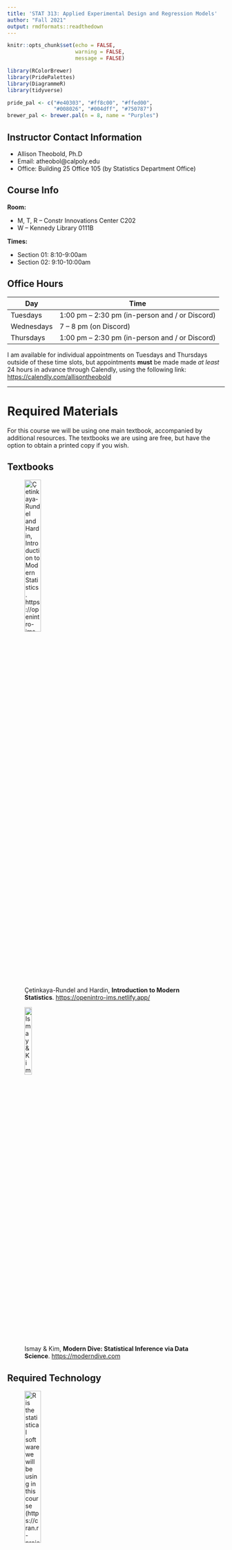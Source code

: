 ```yaml
---
title: 'STAT 313: Applied Experimental Design and Regression Models'
author: "Fall 2021"
output: rmdformats::readthedown
---
```


```r
knitr::opts_chunk$set(echo = FALSE,
                      warning = FALSE,
                      message = FALSE)

library(RColorBrewer)
library(PridePalettes)
library(DiagrammeR)
library(tidyverse)

pride_pal <- c("#e40303", "#ff8c00", "#ffed00",
               "#008026", "#004dff", "#750787")
brewer_pal <- brewer.pal(n = 8, name = "Purples")
```


## Instructor Contact Information

- Allison Theobold, Ph.D
-	Email: atheobol@calpoly.edu
-	Office: Building 25 Office 105 (by Statistics Department Office) 

## Course Info

**Room:** 

- M, T, R  -- Constr Innovations Center C202
- W -- Kennedy Library 0111B

**Times:** 

- Section 01: 8:10-9:00am
- Section 02: 9:10-10:00am


## Office Hours

Day        | Time
-----------|------------------
Tuesdays   | 1:00 pm – 2:30 pm (in-person and / or Discord)
Wednesdays | 7 – 8 pm (on Discord)
Thursdays  | 1:00 pm – 2:30 pm (in-person and / or Discord)

I am available for individual appointments on Tuesdays and Thursdays outside of
these time slots, but appointments __must__ be made made _at least_ 24 hours
in advance through Calendly, using the following link: 
<https://calendly.com/allisontheobold> 

---

# Required Materials 

For this course we will be using one main textbook, accompanied by additional 
resources. The textbooks we are using are free, but have the option to obtain 
a printed copy if you wish. 

## Textbooks 

![Çetinkaya-Rundel and Hardin, __Introduction to Modern Statistics__. 
<https://openintro-ims.netlify.app/>](course images/ims.png){width=30%}

![Ismay & Kim, __Modern Dive: Statistical Inference via Data Science__. 
<https://moderndive.com>](course images/modern_dive_cover.png){width=20%} 

## Required Technology 

![`R` is the statistical software we will be using in this course 
(<https://cran.r-project.org/>)](course images/R.jpeg){width=30%}

![RStudio is the most popular way to interact with the `R` software. We will be 
interacting with RStudio through RStudio Cloud (https://rstudio.cloud/). You 
will join the Stat 313 workspace, and then be able to access the course homework
and lab assignments. We will be walking through this in the first week of lab!](course images/rstudio.png){width=40%}

<center>
**I strongly advise you to pay for the $5 per month plan with RStudio
Cloud. The free plan only gives you 25 hours of working on projects a month, and
I don't want anyone to run out of time and not be able to complete their 
assignment!** 
</center>

</br>

![For questions of general interest, such as course clarifications or conceptual
questions, please use the Class Discord Server. Refer to the Day One
Class Setup materials for more information on how to effectively use this server.](course images/discord.jpeg){width=20%} 

---

## Welcoming Classroom

I value diversity, inclusion and equity in this (and every) class. I hold the
fundamental belief that everyone is fully capable of learning and doing 
statistics. There is more than one way to address a statistical 
problem, and our learning will be richer by being open to different ideas,
rejecting stereotypes, and being aware of---in order to minimize---our biases.
I look forward to getting to know you all as individuals and as a learning
community. 

---

## Course Description and Learning Objectives 

_Catalog Description_: Applications of statistics for students not majoring in
statistics or mathematics. Analysis of variance including one-way
classification, randomized blocks, and factorial designs; multiple regression,
model diagnostics, and model comparison. Prerequisite: Stat 217, Stat 218,
Stat 221 or Stat 312

_Expected Outcomes_:   

- Students will be able to identify, describe, and contrast different study 
designs:
  * observational studies
  * one-factor completely randomized designs
  * randomized complete block designs

- Analyze and interpret the results of analysis of variance (ANOVA) from
different study designs, including multiple comparisons of means

- Analyze and interpret the results of simple linear regression models, and
multiple linear regression models using both quantitative and categorical 
predictor variables.

- Understand and know how to use variable selection techniques in regression.

- Describe the assumptions of regression models and evaluate
whether they are violated for a particular analysis.

- Describe Type I and Type II errors in the context of a study, and critically 
evaluate how different aspects of a study design will affect these errors

- Identify potential ethical issues surrounding data collection and analysis

- Create thoughtful single variable, two variable, and multivariable data
visualizations to aid in the communication of statistical findings

- Carry out data wrangling tasks required to prepare data for analysis, 
including selecting variables, filtering observations, and mutating variables

- Understand and describe the importance of reproducibility in scientific
research, and collaborate in groups to create a reproducible statistical report

#### COVID-19 Addendum

I understand and appreciate the strange world we find ourselves living in today. 
Surrounded by a variety of factors, many of us find ourselves overwhelmed, 
frustrated, confused, and sad. I appreciate all of these outside forces you are
navigating, and will do my best to monitor the pace of our course so that no one
feels left behind. Yes, this may mean that we may not hit every learning outcome.
Instead, it is of utmost importance to me that you leave this course with an
appreciation for the complexities involved in building a statistical model,
grasp of the importance of good experimental design, and that you participate
in group conversations about statistical reasoning and problem solving. 

---

# Course Components 

Canvas will be your resource for the course materials necessary for each week. 
There will be a published "coursework" page which you can access through RStudio
Connect. The page will walk you through what you are expected to do each week, 
including:

- textbook reading
- lecture videos
- homework questions
- quiz questions

Discord will be your resource for course discussions and questions.

RStudio Cloud will be your resource for course lab assignments 

- data sets
- lab assignments
- group projects
- software resources

Zoom will be used for the midterm and final oral exams. 

## Communication 

Every Sunday evening there will be an announcement on Canvas letting you know
what is due over the next week, and the material we will be covering. The module 
for each week will be released on Sunday evening, so you can look over the 
content and see what the plan is for the week. 

We will use Discord to manage questions and responses regarding course content. 
There are channels for the different components of each week (e.g., Week 1 Lab 
Assignment). Please __do not__ send an email about homework questions or
questions about the course material. It is incredibly helpful for others in the
course to see the questions you have and the responses to those questions.
I will try to answer any questions posted to Discord within 3-4 hours (unless 
it is posted at midnight). If you think you can answer another student’s
question, please respond! 

Generally, I will work **either** Saturday or Sunday each weekend, and will work 
from approximately 7am to 5pm during the week. I will attempt to respond
to emails in 24 hours, but emails sent on a Saturday night may not be responded
to until Monday morning. If you don't hear back from me in 48 hours, assume I
did not receive your email and resend it!

---

# Weekly Schedule 

Each week in STAT 313 will, for the most part, look something like this:

**Individual Expectations**

```r
knitr::include_graphics('course images/individual_process.jpg')
```

**Group Expectations**

```r
knitr::include_graphics('course images/group_process.jpg')
```

## Individual Assignments 

### Readings and Videos

I favor a "flipped classroom," since I believe it give you more hands on 
experiences working through the concepts we are learning. Thus, you should 
expect to dedicate time early in the week to reading the course material and 
watching the necessary videos.


### Weekly Quizzes (Due Fridays at midnight)

Each week there will be a short (~10 questions) quiz over the reading and 
videos from the week. These quizzes are intended to ensure that you grasped the 
key concepts from the week's readings. The quizzes are not timed, so you can 
feel free to check your answers with the textbook and/or videos if you so wish.
You can attempt the quizzes three times before the deadline! 


### Think Out Loud Recording (Due Sundays at midnight)

Every week I will post one "big picture" conceptual question from the content 
covered the prior week, which you are required to record your response to the 
prompt. You should think of this "think out loud" as the second check point for 
the content covered each week. 

Each recording will be done through FlipGrid. The recordings will have an 
associated Canvas assignment (posted in the week's module), which will direct
you to the FlipGrid application. You will need to use your computer audio to
record, and I would prefer that you use your video camera during your recording. 

Scores for this portion of the course will be allocated similar to that of 
homework submissions, where full credit will be given so long as you provide a 
response that demonstrates you have spent time thinking about the content. I 
will provide individualized feedback to your recording, letting you know where
you are on the right track and what areas you could review. 

I would like for you to think about these recordings as preparation for the 
course's oral exams. During these exams, you will be given 10-minutes to reason
through two conceptual questions, similar to the knowledge questions 
previously covered. Give these knowledge checks some honest effort! They help 
you study for the midterm and final exams, and the feedback I give you can build
your understanding **before** exam week. 

While grading I will look for explanations that provide great explanations and 
contact the students who provided these explanations. You will be asked if you 
are comfortable with me sharing your video with the rest of the course. You are 
permitted to say either "yes" or "no," as your grade is not dependent on this 
request. 

### Tutorials

On the lab assignment weeks, I will assign a set of tutorials focusing on
specific skills in `R`. These tutorials provide a review of the concepts covered
in the textbook, give examples of how to work with data in `R`, and have hand-on
exercises where you will need to write the `R` code necessary to complete a
given task (with hints provided). 

The tutorials are work at your own pace, so you can complete them all at once or
slowly throughout the week. The lab assignments will require for you to put the
skills you learned in the tutorials to work, so completing the tutorial is 
necessary to complete the `R` code in each lab assignment.  

## Team-based Assignments

### Group Discussions / Conceptual Homework (Due Wednesdays at 8pm)

You will be expected to regularly participate in groups in class, discussing and
working through questions associated with the content for the week. Your group 
will be expected to submit a document with your responses to each question given
that week. 

Homework assignments will be given full credit, so long as each question was 
"reasonably" attempted. A "reasonable" attempt requires that the responses to 
each question (1) reflect critical thinking about the central concept(s) of the 
question, and (2) provide a unique insight into the group's thinking. 

At the end of each week, I will provide every group with feedback regarding
their ideas, and I will provide a "summary" of ideas that stood out and key
misconceptions to the entire course. You should think of these collaborative
questions as your first "check point" in the week's content. You will get
feedback as you progress through the check points, so you have a better idea of
what you need to work on as you prepare for the exams

### Lab Assignments (Due Sundays at midnight)

Labs will be assigned every other week, providing the opportunity to explore 
the course concepts in the context of real data. Lab assignments will require
for you to work through the tutorial for the week, thus the tutorials should be
started early! 

You will complete the lab assignments in the same teams you collaborate with 
in class. You will access the lab assignment through RStudio Cloud, which you 
will be walked through during the first lab. Your group will be expected to 
submit your completed lab on Canvas. You will need to submit __both__ the HTML
and RMarkdown documents. 

#### Lab Assignment Grading 

I expect that you will approach each lab assignment seriously, investing 
the necessary time and energy to prepare your responses. Different from what 
you may have experienced, lab assignments are graded for "mastery" of the 
concepts. The degree to which you "mastered" each question is assessed with 
the following four-point scale. 

Score   | Justification
--------|--------------
4       | __Master__ -- Outstanding work that exhibits comprehensive and thoughtful understanding of the content of the question, with an individualized perspective. Errors do not occur in the assignment.
3       | __Practitioner__ -- Work reflects a solid understanding of the content of the question. Work may not exhibit original perspectives. Several errors may occur in the question. 
R       | __Redo (Required)__ -- Work satisfies the requirements of the assignment while missing the spirit of the assignment. May be an incomplete rendering of the assignment. The work may contain inconsistencies or demonstrate limited understanding of the content. May be incoherent or poorly written. 
1       | __Novice__ -- The work shows a lack of understanding of the assignment.
0       | __No credit__ -- The problem was not seriously attempted. 

For questions that your team reasonably attempted but did not earn a
"Practitioner" score, your team will be requested to revise and resubmit your
response. Problems marked with an “R” have the opportunity to be redone and 
returned to earn "Practitioner" credit. Although you may have as many
opportunities as needed to correctly redo problems, your first attempt at redos
__must__ be completed and turned in within __two days__ (48 hours) after
receiving your lab assignment. 

For each problem marked with an “R”, you will be required to submit a redo form
in order to earn back a "Practitioner" score (3 points) on the problem. One redo
form must be completed for each problem. You will submit your revisions to the
__same__ assignment portal, along with a redo form for every question. 

Each homework assignment will receive a score that reflects the average 
points-per-question. For example, suppose your homework assignment has four
questions and you receive the following scores on each problem: 3, 4, 3, and 4.
Then, your overall score is $\frac{3 + 4 + 3 + 4}{4} = 3.5$. Suppose you
received the following scores (3, 4, 3, and R). Then, your initial overall 
score is $\frac{3 + 4 + 3 + 0}{4} = 2.5$ (Redo 1). 

__Do not__ interpret 3/4 as equivalent to a grade of 75%. This rubric is
intended to be about the quality of your work, not the percentage of points
earned. It is likely that students consistently scoring “Practitioner” on this
rubric will earn at least a B- in the course.

Letter grades will be assigned according to the following minimums: 3.75 (A),
3.0 (B-), 2.85 (C), below 2.85 (C-, D, or F).

__Note__: If you have more than three “0” grades due to turning assignments in
late, un-revised “Rs,” failure to participate in group discussions, or
missed assignments, the highest grade you will earn for the class is a C-. 


### Projects

There will be two projects throughout the quarter, where you will be asked to 
apply the statistical concepts you have learned in the context of real data. 
Each of these projects will be done in the teams you have been working with in 
class. More details will be provided during class.

### (Oral) Exams

There will be two assessments designed for students to demonstrate their
understanding of content covered during the course. Each unit assessment will be
held virtually as an individual oral exam. These exams will require for you to 
talk through a set of open-response questions, demonstrating your understanding 
of the concepts. Each exam will follow the submission of the group projects, 
with the first occurring approximately halfway through the course and the second
taking place during finals week. 


---

# Working in Teams 

## Team Member Roles

Your team will be rotating group roles each week, so that one person does 
not act as the "team manager" for more than one week. Instead the following roles
will circulate each week, so that each member of the group is able to complete 
each role.

| Role         | Responsibilities | 
|---------------|------------------|
| Manager | Responsible for organizing the team work: making sure all roles were assigned and clear, scheduling meetings, and leading discussion of lab assignment problems. During the group discussions the editor is responsible for making sure everyone has a chance to contribute, asking quiet team members to speak up, asking loud team members to listen to others, and bringing the conversation back to the lab assignment if it deviates. |
| Recorder | Responsible for collecting, organizing, and recording answers to the assignment during the discussions, compiling the summary of the answers discussed, sending summary to editor. |
| Editor | Responsible for reviewing the draft summary provided by the case reporter, sharing the summary with the team, soliciting feedback from the team, and submitting the final assignment by the deadline. |
| Clarifier  | During the team meeting the clarifier should assist the group by paraphrasing the ideas presented by other group members, e.g. “Let me make sure I understand...”. The clarifier is responsible for making sure that everyone in the group understands the solutions to the problems. |


There will be confidential peer evaluations completed every two weeks. I will 
use these to check-in on each group's dynamics and ensure that everyone feels 
their voice is being heard. 

## Team Meetings

There will be time in each class for your team to work on the assignment for 
the week, however this time will not be sufficient to complete the assignments.
Therefore, every group is expected to meet for at least 2-hours outside of
class. 

__If you are not in attendance for *more than one* of your team meetings that 
week, you will be expected to complete that week's assignment on your own.__ 

My hope is that each member of the group looks over the week's assignment on
Monday while reading the week's chapter(s). Then, each member should have some 
initial ideas to propose by Tuesday's team meeting. During this meeting the 
reporter can begin the process of writing up the group's ideas. The reporter 
will then provide the editor with their summary of the group's ideas. As a 
team, you can choose to work together or independently on the assignment's 
problems between course meetings. The manager is responsible for scheduling
additional meetings, so that the editor is able to submit the assignment on
time. 

---

#    Grade Breakdown

Your grade in STAT 313 will contain the following components.

```r
grades <- tribble(
  ~category,  ~percent,
  "Homework", 5, 
  "Think Out Loud Recordings", 5,
  "Quizzes", 10,
  "Labs", 15,
  "Projects", 15,
  "Midterm", 25, 
  "Final", 25
  ) 

grades <- grades %>% 
  mutate(category = factor(category, 
                           levels = c("Homework", "Think Out Loud Recordings", 
                                      "Quizzes", "Labs", "Projects", 
                                      "Midterm", "Final")
                           )
  )

grades$location <- rep(1, 7)

grades %>% 
  ggplot(aes(x = location, y = percent)) +
  geom_col(aes(fill = category), 
           col = 'black') + 
  guides(fill = FALSE) + 
  geom_text(aes(x = rep(1, 7),
                label = c('Group Discussions / Weekly Homework (5%)',
                          'Think Out Loud Recordings (5%)',
                          'Weekly Quizzes (10%)',
                          'Lab Assignments (15%)',
                          'Group Projects (15%)',
                          'Oral Midterm (25%)',
                          'Oral Final (25%)'),
                y = c(98, 93, 85, 72, 58, 38, 13))) +
  labs(x = '', y = 'Cumulative percent') + 
  theme(axis.text.x = element_blank()) +
  scale_fill_manual(values = brewer_pal)

```

__Note__: If you have more than three “0” grades due to turning assignments in
late, un-revised “Rs,” failure to participate in group collaborations, or
missed assignments, the highest grade you will earn for the class is a C-. 

---

# Course Organization

This class is organized into six units. The skills learned at the beginning of
the course will carry throughout the remainder of the course. I hope that you
are able to see the connections between the topics of the different units, since
they are all part of one big family---the regression family!


## Unit 1: Foundations of Statistics (Week 1)

This introductory unit has three big tasks, (1) review statistical and data 
oriented concepts you have (likely) seen before, (2) think critically about 
**why** statistics is used in science, and (3) think about **how**
(historically) statistics has been used for inference.  

Reading: Chapters 1 and 2 in *Introduction to Modern Statistics* (*IMS*), 
with supplementary articles


## Unit 2: Exploratory Data Analysis (Weeks 2 & 3)

This unit focuses on building skills for working with and visualizing different 
types of data. First, we will focus on categorical data--creating summary 
tables and barcharts. Next, we will turn our attention to numerical 
data--calculating summary statistics, histograms, scatterplots, and linegraphs. 

This unit will pair:

- Chapter 5 in *IMS* with Chapter 2 (sections 1-7) in *Modern Dive*
- Chapter 4 in *IMS* with Chapter 2 (section 8) in *Modern Dive*


## Unit 3: Regression Modeling (Weeks 5 & 6)

In this unit we *finally* begin exploring statistical methods. You will put the
tools you learned for wrangling and visualizing to work in the context of 
linear regression. We will start in a (likely) familiar context--linear
regression. Once we've explored the concepts of "simple" / basic regression 
we will turn up the heat and add some additional explanatory variables with 
multiple linear regression. 

This unit will pair:

- Chapter 7 in *IMS* with Chapter 5 in *Modern Dive*
- Chapter 8 in *IMS* with Chapter 6 in *Modern Dive*


## Unit 4: Foundations of Statistical Inference (Weeks 7 & 8)

This unit will start with Chapter 7 in *Modern Dive*, setting the stage for why
Statisticians care so much about variability. We will then use these ideas to 
walk through chapters 11 through 13 in *Introduction to Modern Statistics*, 
exploring different methods for summarizing the variability we might expect 
to see in different samples. 

We will use these avenues to explore concepts you have seen before: hypothesis 
tests and confidence intervals. However, the main focus of these concepts will
be on the idea of sampling variability **not** significance testing. We will
visit the ideas of p-values and significance testing, with a emphasis on making 
(and justifying) sound scientific decisions. 


## Unit 5: Inference for Regression (Week 9)

Now that we've discussed the ideas behind sampling variability and statistical 
inference, we'll explore these ideas in the context of linear regression. We 
will explore simple linear regression first, looking at how we can assess how 
"good" of a job our explanatory variable does in explaining the response 
variable. Next we'll discuss how we can extend these ideas to a regression with 
multiple explanatory variables--using model selection criteria. 

This unit will explore:

- Chapter 24 in *IMS* with Chapter 10 in *Modern Dive* 
- Chapter 25 in *IMS* 


## Unit 6: ANOVA a (Boring) Case of Regression (Week 10)

To wrap up the quarter, we will look at a special case of linear 
regression--ANOVA. In this special case, our regression will include **only** 
categorical variables as explanatory variables. We will first review how we 
compare the means of two groups and then connect with what we learned about
categorical variables in multiple linear to conceptualize how we can compare 
the means of three or more groups. 

This unit will explore Chapter 21 and 22 in *IMS*

---

# Other Policies

## Late Work Policy 

Assignments and redos are expected to be submitted on time. However, every
student will be permitted to submit **one** individual assignment 24 hours late
without question. You do not need to contact me to use this allowance, but if
you find yourself in a position where you have used this allowance and you 
cannot complete another assignment by the due date, __you are expected to email me__. Once you email me, we can work together to find a deadline that is fair 
to both you and other students. If I do not hear from you, I will take a 5% reduction in score for every day an assignment is late, up to four days

You are also expected to participate in the week's team collaborations in a
timely manner. I will be able to monitor your involvement through your course 
attendance. If you find that you are unable to participate in the week's team collaborations in a timely manner, __please let your team know and contact me__.
Once you contact me, we can create a timeline that will both allow for you to
engage in the assignment and allow for members of your team to receive
feedback from you. 

## Behavioral Expectations 

This course will use group work and classroom activities to better engage your
understanding of the material. The environment for these discussions and
activities is expected to adhere to ground rules, so that we create an open
space where everyone feels welcome and supported, and comfortable with voicing 
their opinion. 

By participating in this community, students accept to abide by the classroom 
Code of Conduct and accept the procedures by which any Code of Conduct incidents
are resolved. Any form of behavior to exclude, intimidate, or cause discomfort
is a violation of the Code of Conduct. In order to foster a positive
and professional learning environment we encourage the following kinds of
behaviors in all platforms and events:

- use welcoming and inclusive language
- everyone participates and no one dominates
- listen to understand
- share airtime
- one speaker at a time
- disagree with respect
- be respectful of different viewpoints and experiences
- all ideas are valid
- gracefully accept constructive criticism
- treat everything you hear as an opportunity to learn and grow
- seek common ground and understanding

## Cheating and Plagiarism.

Simply put, I will not tolerate cheating or plagiarism. 

Any incident of dishonesty, copying, exam cheating, or plagiarism will be
reported to the Office of Student Rights and Responsibilities.

Cheating will earn you a grade of 0 on the assignment and an overall grade
penalty of at least 10%. In circumstances of flagrant cheating, you may be given
a grade of F in the course.

Paraphrasing or quoting another’s work without citing the source is a form of
academic misconduct. This included the `R` code produced by someone else! 
Writing code is like writing a paper, it is obvious if you copied-and-pasted 
a sentence from someone else into your paper because the way each person writes 
is different. 

Even inadvertent or unintentional misuse or appropriation of another's work
(such as relying heavily on source material that is not expressly acknowledged)
is considered plagiarism. If you are struggling with writing the `R` code for
an assignment, please reach out to me. I would prefer that I get to help you
rather than you spending hours Googling things and get nowhere! 

If you have any questions about using and citing sources, you are expected to
ask for clarification. 

For more information about what constitutes cheating and plagiarism, please see
https://academicprograms.calpoly.edu/content/academicpolicies/Cheating.

